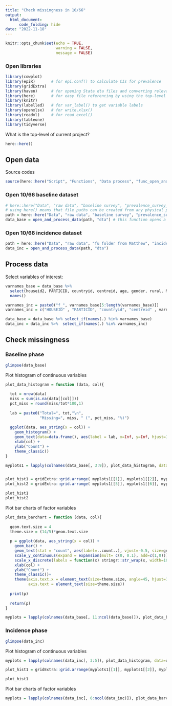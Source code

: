 ---
title: "Check missingness in 10/66"
output: 
  html_document:
      code_folding: hide
date: "2022-11-18"
---

```{r setup, include=FALSE}
knitr::opts_chunk$set(echo = TRUE,
                      warning = FALSE,
                      message = FALSE)
```

### Open libraries

```{r}
library(cowplot)
library(epiR)       # for epi.conf() to calculate CIs for prevalence
library(gridExtra)
library(haven)      # for opening Stata dta files and converting relevant variables into factors as_factor()
library(here)       # for easy file referencing by using the top-level directory of a file project
library(knitr)
library(labelled)   # for var_label() to get variable labels
library(openxlsx)   # for write.xlsx()
library(readxl)     # for read_excel()
library(tableone)
library(tidyverse)
```

What is the top-level of current project?
```{r}
here::here()
```

## Open data

Source codes
```{r}
source(here::here("Script", "Functions", "Data process", "func_open_and_process_data.R"))
```

### Open 10/66 baseline dataset

```{r}
# here::here("Data", "raw data", "baseline survey", "prevalence_survey_data_1_3.dta")
# using here() means that file paths can be created from any physical place as long as fold structure is equivalent
path = here::here("Data", "raw data", "baseline survey", "prevalence_survey_data_1_3.dta")
data_base = open_and_process_data(path, "dta") # this function opens a Stata dataset (dta) and converts Stata's labelled variables into factors
```

### Open 10/66 incidence dataset

```{r}
path = here::here("Data", "raw data", "fu folder from Matthew", "incidence cohort (all survey outcomes)", "other countries", "full follow up_1_2.dta")
data_inc = open_and_process_data(path, "dta")
```

## Process data

Select variables of interest:

```{r}
varnames_base = data_base %>% 
  select(houseid2, PARTICID, countryid, centreid, age, gender, rural, Nassets, PMARRY, CARENEED, anycare, illnocat, cdem1066, PEDUC, PTOLDDM, PDMTRT, PSMOKE, PSTART, PSMKNOW, PSTOP, PCIGDOSE, PALCNOW, PALCPAST, PHEAVY, PALCTRT, PACTIVE, PMEATFRQ, PFISHFRQ, PVEGS,  NEO14G, NEO6AU, NEO6AL, NEO6BU, NEO6BL, NEO4E, NEO4F, NOE1, NEO14E, PCVA, medserv, PHOSAD) %>% 
  names()

varnames_inc = paste0("f_", varnames_base[5:length(varnames_base)])
varnames_inc = c("HOUSEID" , "PARTICID", "countryid", "centreid" , varnames_inc)
```

```{r}
data_base = data_base %>% select_if(names(.) %in% varnames_base)
data_inc = data_inc %>%  select_if(names(.) %in% varnames_inc)
```

## Check missingness

### Baseline phase

```{r}
glimpse(data_base)
```
Plot histogram of continuous variables

```{r}
plot_data_histogram = function (data, col){
  
  tot = nrow(data)
  miss = sum(is.na(data[[col]]))
  pct_miss = round(miss/tot*100,1)
  
  lab = paste0("Total=", tot,"\n",
               "Missing=", miss, " (", pct_miss, "%)")
    
  ggplot(data, aes_string(x = col)) +
    geom_histogram() +
    geom_text(data=data.frame(), aes(label = lab, x=Inf, y=Inf, hjust=1, vjust=1), size=3)+
    xlab(col) +
    ylab("Count") +
    theme_classic()
}

myplots1 = lapply(colnames(data_base[, 3:9]), plot_data_histogram, data=data_base)


plot_hist1 = gridExtra::grid.arrange( myplots1[[1]], myplots1[[2]], myplots1[[3]], myplots1[[4]], ncol=2)
plot_hist2 = gridExtra::grid.arrange( myplots1[[5]], myplots1[[6]], myplots1[[7]], ncol=2)

plot_hist1
plot_hist2
```

Plot bar charts of factor variables

```{r, out.width="50%"}
plot_data_barchart = function (data, col){
  
  geom.text.size = 4
  theme.size = (14/5)*geom.text.size
  
  p = ggplot(data, aes_string(x = col)) +
    geom_bar() +
    geom_text(stat = "count", aes(label=..count..), vjust=-0.5, size=geom.text.size) +
    scale_y_continuous(expand = expansion(mult= c(0, 0.1), add=c(1,0))) + # to add room for labels at the top
    scale_x_discrete(labels = function(x) stringr::str_wrap(x, width=10)) + # make sure x axis labels wrap appropriately
    xlab(col) +
    ylab("Count") +
    theme_classic()+
    theme(axis.text.x = element_text(size=theme.size, angle=45, hjust=1),
          axis.text = element_text(size=theme.size))
  
  print(p)
  
  return(p)
}

myplots = lapply(colnames(data_base[, 11:ncol(data_base)]), plot_data_barchart, data=data_base)
```

### Incidence phase

```{r}
glimpse(data_inc)
```

Plot histogram of continuous variables

```{r}
myplots = lapply(colnames(data_inc[, 3:5]), plot_data_histogram, data=data_inc)

plot_hist1 = gridExtra::grid.arrange(myplots1[[1]], myplots1[[2]], myplots1[[3]], myplots1[[4]], ncol=2)

plot_hist1
```

Plot bar charts of factor variables

```{r, out.width="50%"}
myplots = lapply(colnames(data_inc[, 6:ncol(data_inc)]), plot_data_barchart, data=data_inc)
```
